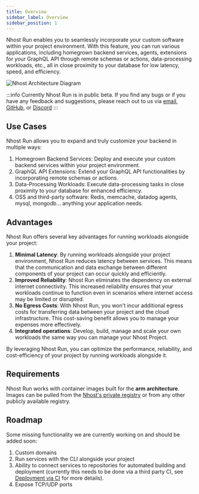 ```yaml
---
title: Overview
sidebar_label: Overview
sidebar_position: 1
---
```



Nhost Run enables you to seamlessly incorporate your custom software within your project environment. With this feature, you can run various applications, including homegrown backend services, agents, extensions for your GraphQL API through remote schemas or actions, data-processing workloads, etc., all in close proximity to your database for low latency, speed, and efficiency.

![Nhost Architecture Diagram](/img/run/overview.png)

:::info
Currently Nhost Run is in public beta. If you find any bugs or if you have any feedback and suggestions, please reach out to us via [email](mailto:support@nhost.io), [GitHub](https://github.com/nhost/nhost/issues), or [Discord](https://discord.com/invite/9V7Qb2U)
:::

## Use Cases

Nhost Run allows you to expand and truly customize your backend in multiple ways:

1.	Homegrown Backend Services: Deploy and execute your custom backend services within your project environment.
2.	GraphQL API Extensions: Extend your GraphQL API functionalities by incorporating remote schemas or actions.
3.	Data-Processing Workloads: Execute data-processing tasks in close proximity to your database for enhanced efficiency.
4. OSS and third-party software: Redis, memcache, datadog agents, mysql, mongodb... anything your application needs.

## Advantages

Nhost Run offers several key advantages for running workloads alongside your project:

1. **Minimal Latency**: By running workloads alongside your project environment, Nhost Run reduces latency between services. This means that the communication and data exchange between different components of your project can occur quickly and efficiently.
2. **Improved Reliability**: Nhost Run eliminates the dependency on external internet connectivity. This increased reliability ensures that your workloads continue to function even in scenarios where internet access may be limited or disrupted.
3. **No Egress Costs**: With Nhost Run, you won't incur additional egress costs for transferring data between your project and the cloud infrastructure. This cost-saving benefit allows you to manage your expenses more effectively.
4. **Integrated operations**: Develop, build, manage and scale your own workloads the same way you can manage your Nhost Project.

By leveraging Nhost Run, you can optimize the performance, reliability, and cost-efficiency of your project by running workloads alongside it.

## Requirements

Nhost Run works with container images built for the **arm architecture**. Images can be pulled from the [Nhost's private registry](/run/registry) or from any other publicly available registry.

## Roadmap

Some missing functionality we are currently working on and should be added soon:

1. Custom domains
2. Run services with the CLI alongside your project
3. Ability to connect services to repositories for automated building and deployment (currently this needs to be done via a third party CI, see [Deployment via CI](/run/ci) for more details).
4. Expose TCP/UDP ports
